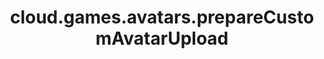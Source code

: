 ---
title: "cloud.games.avatars.prepareCustomAvatarUpload"
openapi: "POST /games/{game_id}/prepare"
---